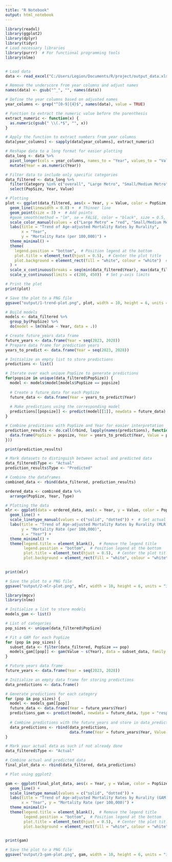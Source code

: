 ---
title: "R Notebook"
output: html_notebook
---


```{r}
library(readxl)
library(ggplot2)
library(dplyr)
library(tidyr)
# Load necessary libraries
library(purrr)  # For functional programming tools
library(nlme)


# Load data
data <- read_excel("C:/Users/Legion/Documents/R/project/output_data.xlsx")

# Remove the underscore from year columns and adjust names
names(data) <- gsub("^_", "", names(data))

# Define the year columns based on adjusted names
year_columns <- grep("^[0-9]{4}$", names(data), value = TRUE)

# Function to extract the numeric value before the parenthesis
extract_numeric <- function(x) {
  as.numeric(gsub(" \\(.*$", "", x))
}

# Apply the function to extract numbers from year columns
data[year_columns] <- sapply(data[year_columns], extract_numeric)

# Reshape data to a long format for easier plotting
data_long <- data %>%
  pivot_longer(cols = year_columns, names_to = "Year", values_to = "Value") %>%
  mutate(Year = as.numeric(Year)) 

# Filter data to include only specific categories
data_filtered <- data_long %>%
  filter(Category %in% c("overall", "Large Metro", "Small/Medium Metro", "Rural")) %>%
  select(PopSize, Year, Value) 

# Plotting
plot <- ggplot(data_filtered, aes(x = Year, y = Value, color = PopSize, group = PopSize)) +
  geom_line(linewidth = 0.8) +  # Thinner line
  geom_point(size = 3) +  # Add points
  #geom_smooth(method = "lm", se = FALSE, color = "black", size = 0.5, formula = y ~ x)+  # Specify the formula  # Trend lines
  scale_color_manual(values = c("Large Metro" = "red", "Small/Medium Metro" = "blue", "Rural" = "orange")) +
  labs(title = "Trend of Age-adjusted Mortality Rates by Rurality",
       x = "Year",
       y = "Mortality Rate (per 100,000)") +
  theme_minimal() +
  theme(
    legend.position = "bottom",  # Position legend at the bottom
    plot.title = element_text(hjust = 0.5),  # Center the plot title
    plot.background = element_rect(fill = "white", colour = "white")  # Set plot background
  ) +
  scale_x_continuous(breaks = seq(min(data_filtered$Year), max(data_filtered$Year), by = 1)) +  # Yearly breaks
  scale_y_continuous(limits = c(200, 450))  # Set y-axis limits

# Print the plot
print(plot)

# Save the plot to a PNG file
ggsave("output/1-trend-plot.png", plot, width = 10, height = 6, units = "in")

```







```{r}

# Build models
models <- data_filtered %>%
  group_by(PopSize) %>%
  do(model = lm(Value ~ Year, data = .))

# Create future_years data frame
future_years <- data.frame(Year = seq(2023, 2028))
# Prepare data frame for prediction years
years_to_predict <- data.frame(Year = seq(2023, 2028))

# Initialize an empty list to store predictions
predictions <- list()

# Iterate over each unique PopSize to generate predictions
for(popsize in unique(data_filtered$PopSize)) {
  model <- models$model[models$PopSize == popsize]
  
  # Create a future_data for each PopSize
  future_data <- data.frame(Year = years_to_predict$Year)
  
  # Make predictions using the corresponding model
  predictions[[popsize]] <- predict(model[[1]], newdata = future_data)
}

# Combine predictions with PopSize and Year for easier interpretation
prediction_results <- do.call(rbind, lapply(names(predictions), function(popsize) {
  data.frame(PopSize = popsize, Year = years_to_predict$Year, Value = predictions[[popsize]])
}))

print(prediction_results)

```


```{r}

# Mark datasets to distinguish between actual and predicted data
data_filtered$Type <- "Actual"
prediction_results$Type <- "Predicted"

# Combine the dataframes
combined_data <- rbind(data_filtered, prediction_results)

ordered_data <- combined_data %>%
  arrange(PopSize, Year, Type)

```

```{r}

# Plotting the data
mlr <- ggplot(data = ordered_data, aes(x = Year, y = Value, color = PopSize, linetype = Type)) +
  geom_line() +
  scale_linetype_manual(values = c("solid", "dotted")) +  # Set actual data as solid and predictions as dotted
  labs(title = "Trend of Age-adjusted Mortality Rates by Rurality (MLR) ",
       y = "Mortality Rate (per 100,000)",
       x = "Year") +
  theme_minimal() +
  theme(legend.title = element_blank(),  # Remove the legend title
        legend.position = "bottom",  # Position legend at the bottom
        plot.title = element_text(hjust = 0.5),  # Center the plot title
        plot.background = element_rect(fill = "white", colour = "white"))  # Set plot background

  
print(mlr)

# Save the plot to a PNG file
ggsave("output/2-mlr-plot.png", mlr, width = 10, height = 6, units = "in")

```

```{r}
library(mgcv)
library(nlme)

# Initialize a list to store models
models_gam <- list()

# List of categories
pop_sizes <- unique(data_filtered$PopSize)

# Fit a GAM for each PopSize
for (pop in pop_sizes) {
  subset_data <- filter(data_filtered, PopSize == pop)
  models_gam[[pop]] <- gam(Value ~ s(Year), data = subset_data, family = gaussian())
}

# Future years data frame
future_years <- data.frame(Year = seq(2023, 2028))

# Initialize an empty data frame for storing predictions
data_predictions <- data.frame()

# Generate predictions for each category
for (pop in pop_sizes) {
  model <- models_gam[[pop]]
  future_data <- data.frame(Year = future_years$Year)
  predictions_gam <- predict(model, newdata = future_data, type = "response")
  
  # Combine predictions with the future_years and store in data_predictions
  data_predictions <- rbind(data_predictions, 
                            data.frame(Year = future_years$Year, Value = predictions_gam, PopSize = pop, Type = "Predicted"))
}

# Mark your actual data as such if not already done
data_filtered$Type <- "Actual"

# Combine actual and predicted data
final_plot_data <- rbind(data_filtered, data_predictions)

# Plot using ggplot2

gam <- ggplot(final_plot_data, aes(x = Year, y = Value, color = PopSize, linetype = Type)) +
  geom_line() +
  scale_linetype_manual(values = c("solid", "dotted")) +
  labs(title = "Trend of Age-adjusted Mortality Rates by Rurality (GAM)",
       x = "Year", y = "Mortality Rate (per 100,000)") +
  theme_minimal()+
  theme(legend.title = element_blank(),  # Remove the legend title
        legend.position = "bottom",  # Position legend at the bottom
        plot.title = element_text(hjust = 0.5),  # Center the plot title
        plot.background = element_rect(fill = "white", colour = "white"))  # Set plot background

  
print(gam)

# Save the plot to a PNG file
ggsave("output/3-gam-plot.png", gam, width = 10, height = 6, units = "in")


```

